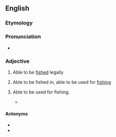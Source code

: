 ==English==

===Etymology===
{{suffix|en|fish|able}}

===Pronunciation===
* {{IPA|en|/fɪʃɘbɘl/}}

===Adjective===
{{en-adj}}

# {{lb|en|of a species of fish}} Able to be [[fished]] legally
# {{lb|en|of a lake, pond etc.}} Able to be fished in, able to be used for [[fishing]]
# {{lb|en|of fishing equipment}} Able to be used for fishing.
#* {{quote-book|en|year=1993|title=Dead in the Water |author=Dana Stabenow |page=77 |ISBN=042513749X |passage=Even if it could be salvaged, it would have to almost entirely be remade before it was ''fishable'' again.}}

====Antonyms====
* {{l|en|nonfishable}}
* {{l|en|unfishable}}